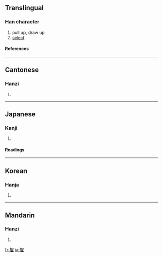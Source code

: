 ==Translingual==
===Han character===
{{Han char|rn=64|rad=手|as=14|sn=17|four=5701<sub>4</sub>|canj=手尸一土 (QSMG), X手尸一土 (XQSMG)}}
# pull up, draw up
# [[select]]
====References====
{{Han ref|kx=0459.270|dkj=12852|dj=0808.200|hdz=31977.070|uh=64E2|ud=25826|bh=C0C2|bd=49346}}

----
==Cantonese==
===Hanzi===
{{yue-hanzi|jyut=|y=jaak6, jok6}}
# {{defn|Cantonese}}

----
==Japanese==
===Kanji===
{{ja-kanji|grade=|rs=手14}}
# {{defn|Japanese}} 
====Readings====
{{ja-readings|on=[[てき]] (teki), [[たく]] (taku)|kun=[[ぬきんでる]] (nukinderu)}}

----
==Korean==
===Hanja===
{{ko-hanja|hangeul=탁|eumhun=|rv=tak|mr=t'ak|y=thak}}
# {{defn|Korean}}

----
==Mandarin==
===Hanzi===
{{cmn-hanzi|pin=[[zhuó]] ([[zhuo2]])|wg=cho<sup>2</sup>}}
# {{defn|Mandarin}}

[[fr:擢]]
[[ja:擢]]